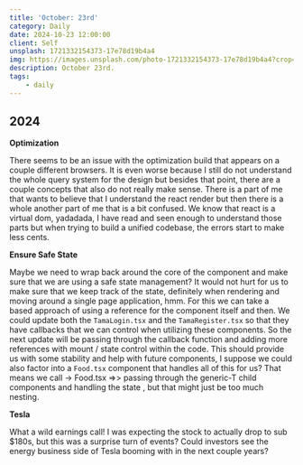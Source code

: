 ```yaml
---
title: 'October: 23rd'
category: Daily
date: 2024-10-23 12:00:00
client: Self
unsplash: 1721332154373-17e78d19b4a4
img: https://images.unsplash.com/photo-1721332154373-17e78d19b4a4?crop=entropy&cs=srgb&fm=jpg&ixid=MnwzNjM5Nzd8MHwxfHJhbmRvbXx8fHx8fHx8fDE2ODE3NDg2ODY&ixlib=rb-4.0.3&q=85
description: October 23rd.
tags:
    - daily
---
```



## 2024

**Optimization**

There seems to be an issue with the optimization build that appears on a couple different browsers.
It is even worse because I still do not understand the whole query system for the design but besides that point, there are a couple concepts that also do not really make sense.
There is a part of me that wants to believe that I understand the react render but then there is a whole another part of me that is a bit confused.
We know that react is a virtual dom, yadadada, I have read and seen enough to understand those parts but when trying to build a unified codebase, the errors start to make less cents.

**Ensure Safe State**

Maybe we need to wrap back around the core of the component and make sure that we are using a safe state management?
It would not hurt for us to make sure that we keep track of the state, definitely when rendering and moving around a single page application, hmm.
For this we can take a based approach of using a reference for the component itself and then.
We could update both the `TamaLogin.tsx` and the `TamaRegister.tsx` so that they have callbacks that we can control when utilizing these components.
So the next update will be passing through the callback function and adding more references with mount / state control within the code.
This should provide us with some stability and help with future components, I suppose we could also factor into a `Food.tsx` component that handles all of this for us? 
That means we call -> Food.tsx =>> passing through the generic-T child components and handling the state , but that might just be too much nesting.  

**Tesla** 

What a wild earnings call!
I was expecting the stock to actually drop to sub $180s, but this was a surprise turn of events?
Could investors see the energy business side of Tesla booming with in the next couple years?
